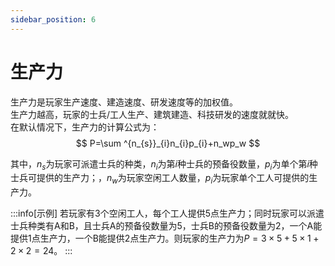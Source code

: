 ```yaml
---
sidebar_position: 6
---
```

# 生产力

生产力是玩家生产速度、建造速度、研发速度等的加权值。  
生产力越高，玩家的士兵/工人生产、建筑建造、科技研发的速度就就快。  
在默认情况下，生产力的计算公式为：
$$
P=\sum ^{n_{s}}_{i}n_{i}p_{i}+n_wp_w
$$  

其中，$n_{s}$为玩家可派遣士兵的种类，$n_{i}$为第$i$种士兵的预备役数量，$p_{i}$为单个第$i$种士兵可提供的生产力；，$n_{w}$为玩家空闲工人数量，$p_{i}$为玩家单个工人可提供的生产力。

:::info[示例]
若玩家有3个空闲工人，每个工人提供5点生产力；同时玩家可以派遣士兵种类有A和B，且士兵A的预备役数量为5，士兵B的预备役数量为2，一个A能提供1点生产力，一个B能提供2点生产力。则玩家的生产力为$P=3\times 5+5\times 1+2\times 2=24$。
:::
